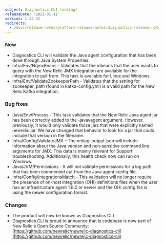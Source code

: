 ```yaml
---
subject: Diagnostics CLI (nrdiag)
releaseDate: '2021-01-11'
version: 1.12.32
redirects:
  - /docs/release-notes/platform-release-notes/diagnostics-release-notes/diagnostics-cli-11232
---
```


### New

* Diagnostics CLI will validate the Java agent configuration that has been done through Java System Properties.
* Infra/Env/NrjmxBeans - Validates that the mbeans that the user wants to query with the New Relic JMX integration are available for the integration to pull from. This task is available for Linux and Windows.
* Infra/Env/ValidateZookeeperPath - Validates that the setting for zookeeper_path (found in kafka-config.yml) is a valid path for the New Relic Kafka integration.

### Bug fixes

* Java/Env/Process - This task validates that the New Relic Java agent jar has been correctly added to the -javavagent argument. However, previously, it would only validate those jars that were explicitly named newrelic.jar. We have changed that behavior to look for a jar that could include that version in the filename.
* Infra/Config/ValidateJMX - The nrdiag-output.json will include information about the Java version and non-sensitive command line arguments for JMX. This data is mainly relevant for Support troubleshooting. Additionally, this health check now can run on Windows.
* Java/JVM/Permissions - It will not validate permissions for a log path that has been commented out from the Java agent config file.
* Infra/Config/IntegrationsMatch - This validation will no longer require the presence of on-host integration (OHI) definitions files when the user has an infrastructure agent 1.8.0 or newer and the OHI config file is using the newer configuration format.

### Changes

* The product will now be known as Diagnostics CLI
* Diagnostics CLI is proud to announce that is codebase is now part of New Relic's Open Source Community: [https://github.com/newrelic/newrelic-diagnostics-cli](https://github.com/newrelic/newrelic-diagnostics-cli)
